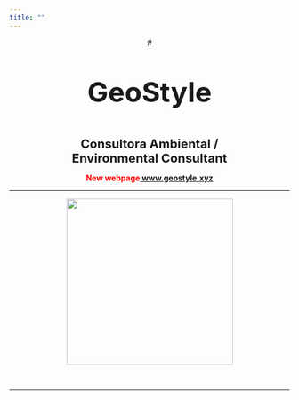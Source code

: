 ```yaml
---
title: ""
---
```


<div style="text-align: center;">

# <p style="font-size: 50px; font-weight: bold">GeoStyle</p>

<p style="font-size: 22px; font-weight: bold; margin: 0px 60px;">Consultora Ambiental / Environmental Consultant</p>

<p style="color: red; font-weight: bold;">New webpage<a href="https://geostyle.xyz/"> www.geostyle.xyz</a></p>

<hr>

<img src="images/logo_gs_v2.png" style = "width: 299px">

\

<hr>

</div>